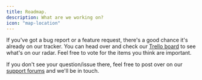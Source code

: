 ```yaml
---
title: Roadmap.
description: What are we working on?
icon: "map-location"
---
```


If you've got a bug report or a feature request, there's a good chance it's already on our tracker. 
You can head over and check our [Trello board](https://trello.com/b/bVlsp6wz/api) to see what's on our radar. Feel free to vote for the items you think are important.

If you don't see your question/issue there, feel free to post over on our [support forums](https://www.themoviedb.org/talk/category/5047958519c29526b50017d6) and we'll be in touch.



